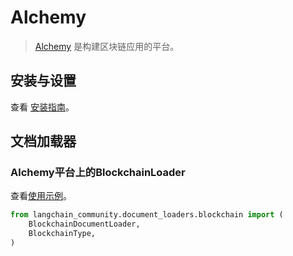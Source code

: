 # Alchemy

>[Alchemy](https://www.alchemy.com) 是构建区块链应用的平台。

## 安装与设置

查看 [安装指南](/docs/integrations/document_loaders/blockchain)。

## 文档加载器

### Alchemy平台上的BlockchainLoader

查看[使用示例](/docs/integrations/document_loaders/blockchain)。

```python
from langchain_community.document_loaders.blockchain import (
    BlockchainDocumentLoader,
    BlockchainType,
)
```